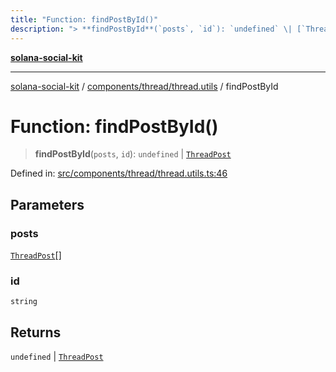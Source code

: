 ```yaml
---
title: "Function: findPostById()"
description: "> **findPostById**(`posts`, `id`): `undefined` \| [`ThreadPost`](../../thread.types/interfaces/ThreadPost.md)"
---
```


[**solana-social-kit**](../../../../README.mdx)

***

[solana-social-kit](../../../../README.mdx) / [components/thread/thread.utils](../README.mdx) / findPostById

# Function: findPostById()

> **findPostById**(`posts`, `id`): `undefined` \| [`ThreadPost`](../../thread.types/interfaces/ThreadPost.mdx)

Defined in: [src/components/thread/thread.utils.ts:46](https://github.com/SendArcade/solana-social-starter/blob/bd4b3556b8f469c27ebb06f4df65b3a36b43ba3b/src/components/thread/thread.utils.ts#L46)

## Parameters

### posts

[`ThreadPost`](../../thread.types/interfaces/ThreadPost.mdx)[]

### id

`string`

## Returns

`undefined` \| [`ThreadPost`](../../thread.types/interfaces/ThreadPost.mdx)
